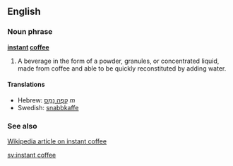 ==English==
===Noun phrase===
'''[[instant]] [[coffee]]'''

# A beverage in the form of a powder, granules, or concentrated liquid, made from coffee and able to be quickly reconstituted by adding water.

====Translations====
*Hebrew: [[קפה נמס|קָפֶה נָמֵס]] ''m''
*Swedish: [[snabbkaffe]]

===See also===
[[w:Instant coffee|Wikipedia article on instant coffee]]

[[sv:instant coffee]]
